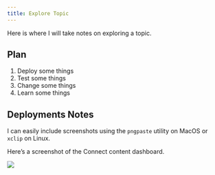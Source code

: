 ```yaml
---
title: Explore Topic
---
```


Here is where I will take notes on exploring a topic.

## Plan

1. Deploy some things 
2. Test some things
3. Change some things
4. Learn some things


## Deployments Notes

I can easily include screenshots using the `pngpaste` utility on MacOS or `xclip` on Linux.

Here's a screenshot of the Connect content dashboard.

![](../images/content-dashboard.png)